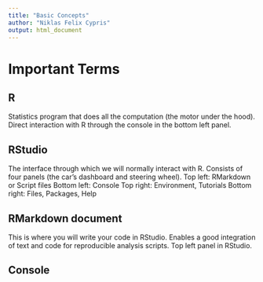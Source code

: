 ```yaml
---
title: "Basic Concepts"
author: "Niklas Felix Cypris"
output: html_document
---
```


# Important Terms

## R

Statistics program that does all the computation (the motor under the hood). Direct interaction with R through the console in the bottom left panel.

## RStudio

The interface through which we will normally interact with R. Consists of four panels (the car's dashboard and steering wheel).
Top left: RMarkdown or Script files
Bottom left: Console
Top right: Environment, Tutorials
Bottom right: Files, Packages, Help

## RMarkdown document

This is where you will write your code in RStudio. Enables a good integration of text and code for reproducible analysis scripts. Top left panel in RStudio.

## Console



